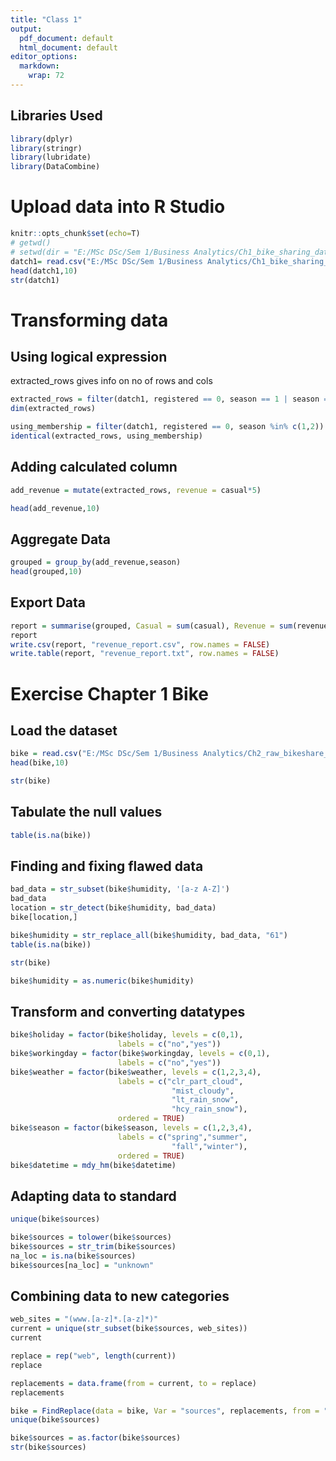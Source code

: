 ```yaml
---
title: "Class 1"
output:
  pdf_document: default
  html_document: default
editor_options: 
  markdown: 
    wrap: 72
---
```


## Libraries Used

```r
library(dplyr)
library(stringr)
library(lubridate)
library(DataCombine)
```

# Upload data into R Studio

```r
knitr::opts_chunk$set(echo=T)
# getwd()
# setwd(dir = "E:/MSc DSc/Sem 1/Business Analytics/Ch1_bike_sharing_data.csv")
datch1= read.csv("E:/MSc DSc/Sem 1/Business Analytics/Ch1_bike_sharing_data.csv")
head(datch1,10)
str(datch1)
```

# Transforming data

## Using logical expression

extracted_rows gives info on no of rows and cols

```r
extracted_rows = filter(datch1, registered == 0, season == 1 | season == 2) 
dim(extracted_rows)
```

```r
using_membership = filter(datch1, registered == 0, season %in% c(1,2)) 
identical(extracted_rows, using_membership)
```

## Adding calculated column

```r
add_revenue = mutate(extracted_rows, revenue = casual*5)

head(add_revenue,10) 
```

## Aggregate Data

```r
grouped = group_by(add_revenue,season) 
head(grouped,10)
```

## Export Data

```r
report = summarise(grouped, Casual = sum(casual), Revenue = sum(revenue)) 
report
write.csv(report, "revenue_report.csv", row.names = FALSE) 
write.table(report, "revenue_report.txt", row.names = FALSE)
```

# Exercise Chapter 1 Bike

## Load the dataset

```r
bike = read.csv("E:/MSc DSc/Sem 1/Business Analytics/Ch2_raw_bikeshare_data.csv") 
head(bike,10) 
```

```r
str(bike)
```

## Tabulate the null values

```r
table(is.na(bike))
```

## Finding and fixing flawed data

```r
bad_data = str_subset(bike$humidity, '[a-z A-Z]')
bad_data
location = str_detect(bike$humidity, bad_data) 
bike[location,]
```

```r
bike$humidity = str_replace_all(bike$humidity, bad_data, "61") 
table(is.na(bike)) 
```

```r
str(bike) 
```

```r

bike$humidity = as.numeric(bike$humidity) 
```

## Transform and converting datatypes

```r
bike$holiday = factor(bike$holiday, levels = c(0,1),
                        labels = c("no","yes"))
bike$workingday = factor(bike$workingday, levels = c(0,1),
                        labels = c("no","yes"))
bike$weather = factor(bike$weather, levels = c(1,2,3,4),
                        labels = c("clr_part_cloud",
                                    "mist_cloudy",
                                    "lt_rain_snow",
                                    "hcy_rain_snow"),
                        ordered = TRUE)
bike$season = factor(bike$season, levels = c(1,2,3,4),
                        labels = c("spring","summer",
                                    "fall","winter"),
                        ordered = TRUE)
bike$datetime = mdy_hm(bike$datetime)
```

## Adapting data to standard

```r
unique(bike$sources)
```

```r
bike$sources = tolower(bike$sources)
bike$sources = str_trim(bike$sources)
na_loc = is.na(bike$sources)
bike$sources[na_loc] = "unknown"
```

## Combining data to new categories

```r
web_sites = "(www.[a-z]*.[a-z]*)"
current = unique(str_subset(bike$sources, web_sites))
current

```

```r
replace = rep("web", length(current))
replace
```

```r
replacements = data.frame(from = current, to = replace)
replacements
```

```r
bike = FindReplace(data = bike, Var = "sources", replacements, from = "from", to = "to", exact = FALSE)
unique(bike$sources)
```

```r
bike$sources = as.factor(bike$sources)
str(bike$sources)
```
